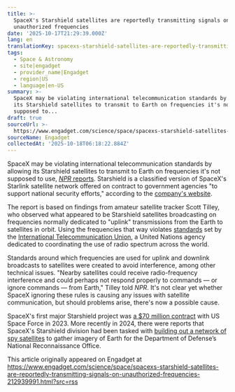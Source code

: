 ```yaml
---
title: >-
  SpaceX's Starshield satellites are reportedly transmitting signals on
  unauthorized frequencies
date: '2025-10-17T21:29:39.000Z'
lang: en
translationKey: spacexs-starshield-satellites-are-reportedly-transmitting-si
tags:
  - Space & Astronomy
  - site|engadget
  - provider_name|Engadget
  - region|US
  - language|en-US
summary: >-
  SpaceX may be violating international telecommunication standards by allowing
  its Starshield satellites to transmit to Earth on frequencies it's not
  supposed to...
draft: true
sourceUrl: >-
  https://www.engadget.com/science/space/spacexs-starshield-satellites-are-reportedly-transmitting-signals-on-unauthorized-frequencies-212939991.html?src=rss
sourceName: Engadget
collectedAt: '2025-10-18T06:18:22.884Z'
---
```

SpaceX may be violating international telecommunication standards by allowing its Starshield satellites to transmit to Earth on frequencies it's not supposed to use, [_NPR_ reports](https://www.npr.org/2025/10/17/nx-s1-5575254/spacex-starshield-starlink-signal). Starshield is a classified version of SpaceX's Starlink satellite network offered on contract to government agencies "to support national security efforts," according to the [company's website](https://www.spacex.com/starshield).

The report is based on findings from amateur satellite tracker Scott Tilley, who observed what appeared to be Starshield satellites broadcasting on frequencies normally dedicated to "uplink" transmissions from the Earth to satellites in orbit. Using the frequencies that way violates [standards](https://www.itu.int/dms_pubrec/itu-r/rec/sa/R-REC-SA.1154-0-199510-I!!PDF-E.pdf) set by the [International Telecommunication Union](https://www.itu.int/en/Pages/default.aspx), a United Nations agency dedicated to coordinating the use of radio spectrum across the world.

Standards around which frequencies are used for uplink and downlink broadcasts to satellites were created to avoid interference, among other technical issues. "Nearby satellites could receive radio-frequency interference and could perhaps not respond properly to commands — or ignore commands — from Earth," Tilley told _NPR_. It's not clear yet whether SpaceX ignoring these rules is causing any issues with satellite communication, but should problems arise, there's now a possible cause.

SpaceX's first major Starshield project was [a $70 million contract](https://www.engadget.com/spacex-lands-us-space-force-contract-for-starshield-satellite-communications-085045883.html) with US Space Force in 2023. More recently in 2024, there were reports that SpaceX's Starshield division had been tasked with [building out a network of spy satellites](https://www.engadget.com/spacex-is-reportedly-building-hundreds-of-spy-satellites-for-the-us-government-150024771.html) to gather imagery of Earth for the Department of Defense’s National Reconnaissance Office.

  

This article originally appeared on Engadget at https://www.engadget.com/science/space/spacexs-starshield-satellites-are-reportedly-transmitting-signals-on-unauthorized-frequencies-212939991.html?src=rss
